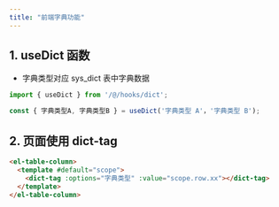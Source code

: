 ```yaml
---
title: "前端字典功能"
---
```


## 1. useDict 函数
+ 字典类型对应 sys_dict 表中字典数据

```javascript
import { useDict } from '/@/hooks/dict';

const { 字典类型A, 字典类型B } = useDict('字典类型 A'，'字典类型 B');
```

## 2. 页面使用 dict-tag
```html
<el-table-column>
  <template #default="scope">
    <dict-tag :options="字典类型" :value="scope.row.xx"></dict-tag>
  </template>
</el-table-column>
```

